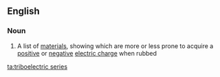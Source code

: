 ==English==

===Noun===
{{en-noun|head=[[triboelectric]] [[series]]|-}}

# {{label|en|physics}} A list of [[material]]s, showing which are more or less prone to acquire a [[positive]] or [[negative]] [[electric charge]] when rubbed

[[ta:triboelectric series]]